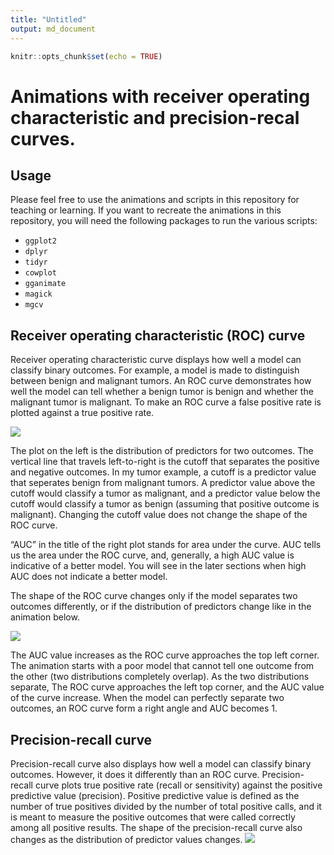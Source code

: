 ```yaml
---
title: "Untitled"
output: md_document
---
```


```r
knitr::opts_chunk$set(echo = TRUE)
```

# Animations with receiver operating characteristic and precision-recal curves. 

## Usage
Please feel free to use the animations and scripts in this repository for teaching or learning. If you want to recreate the animations in this repository, you will need the following packages to run the various scripts:

- `ggplot2`
- `dplyr`
- `tidyr`
- `cowplot`
- `gganimate`
- `magick`
- `mgcv`

## Receiver operating characteristic (ROC) curve

Receiver operating characteristic curve displays how well a model can classify binary outcomes. For example, a model is made to distinguish between benign and malignant tumors. An ROC curve demonstrates how well the model can tell whether a benign tumor is benign and whether the malignant tumor is malignant. To make an ROC curve a false positive rate is plotted against a true positive rate. 

![](animations/cutoff.gif)

The plot on the left is the distribution of predictors for two outcomes. The vertical line that travels left-to-right is the cutoff that separates the positive and negative outcomes. In my tumor example, a cutoff is a predictor value that seperates benign from malignant tumors. A predictor value above the cutoff would classify a tumor as malignant, and a predictor value below the cutoff would classify a tumor as benign (assuming that positive outcome is malignant). Changing the cutoff value does not change the shape of the ROC curve.

"AUC" in the title of the right plot stands for area under the curve. AUC tells us the area under the ROC curve, and, generally, a high AUC value is indicative of a better model. You will see in the later sections when high AUC does not indicate a better model.

The shape of the ROC curve changes only if the model separates two outcomes differently, or if the distribution of predictors change like in the animation below.

![](animations/ROC.gif)

The AUC value increases as the ROC curve approaches the top left corner. The animation starts with a poor model that cannot tell one outcome from the other (two distributions completely overlap). As the two distributions separate, The ROC curve approaches the left top corner, and the AUC value of the curve increase. When the model can perfectly separate two outcomes, an ROC curve form a right angle and AUC becomes 1. 

## Precision-recall curve

Precision-recall curve also displays how well a model can classify binary outcomes. However, it does it differently than an ROC curve. Precision-recall curve plots true positive rate (recall or sensitivity) against the positive predictive value (precision). Positive predictive value is defined as the number of true positives divided by the number of total positive calls, and it is meant to measure the positive outcomes that were called correctly among all positive results. The shape of the precision-recall curve also changes as the distribution of predictor values changes.
![](animations/PR.gif)